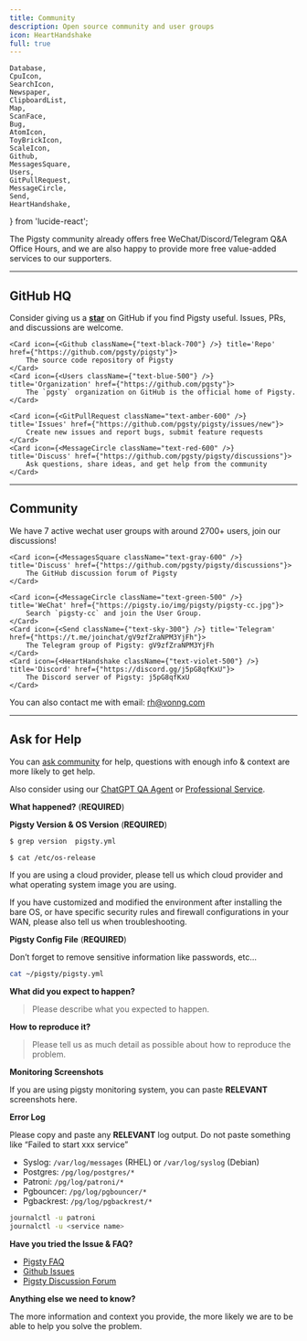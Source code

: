```yaml
---
title: Community
description: Open source community and user groups
icon: HeartHandshake
full: true
---
```


    Database,
    CpuIcon,
    SearchIcon,
    Newspaper,
    ClipboardList,
    Map,
    ScanFace,
    Bug,
    AtomIcon,
    ToyBrickIcon, 
    ScaleIcon,
    Github,
    MessagesSquare,
    Users,
    GitPullRequest,
    MessageCircle,
    Send,
    HeartHandshake,
} from 'lucide-react';


The Pigsty community already offers free WeChat/Discord/Telegram Q&A Office Hours, and we are also happy to provide more free value-added services to our supporters.

------

## GitHub HQ

Consider giving us a [**star**](https://github.com/pgsty/pigsty/stargazers) on GitHub if you find Pigsty useful.
Issues, PRs, and discussions are welcome.

<Cards>

    <Card icon={<Github className={"text-black-700"} />} title='Repo' href={"https://github.com/pgsty/pigsty"}>
        The source code repository of Pigsty
    </Card>
    <Card icon={<Users className={"text-blue-500"} />} title='Organization' href={"https://github.com/pgsty"}>
        The `pgsty` organization on GitHub is the official home of Pigsty.
    </Card>

    <Card icon={<GitPullRequest className="text-amber-600" />} title='Issues' href={"https://github.com/pgsty/pigsty/issues/new"}>
        Create new issues and report bugs, submit feature requests
    </Card>
    <Card icon={<MessageCircle className="text-red-600" />} title='Discuss' href={"https://github.com/pgsty/pigsty/discussions"}>
        Ask questions, share ideas, and get help from the community
    </Card>

</Cards>



------

## Community

We have 7 active wechat user groups with around 2700+ users, join our discussions!

<Cards>

    <Card icon={<MessagesSquare className="text-gray-600" />} title='Discuss' href={"https://github.com/pgsty/pigsty/discussions"}>
        The GitHub discussion forum of Pigsty
    </Card>

    <Card icon={<MessageCircle className="text-green-500" />} title='WeChat' href={"https://pigsty.io/img/pigsty/pigsty-cc.jpg"}>
        Search `pigsty-cc` and join the User Group.
    </Card>
    <Card icon={<Send className={"text-sky-300"} />} title='Telegram' href={"https://t.me/joinchat/gV9zfZraNPM3YjFh"}>
        The Telegram group of Pigsty: gV9zfZraNPM3YjFh
    </Card>
    <Card icon={<HeartHandshake className={"text-violet-500"} />} title='Discord' href={"https://discord.gg/j5pG8qfKxU"}>
        The Discord server of Pigsty: j5pG8qfKxU
    </Card>

</Cards>


You can also contact me with email: [rh@vonng.com](mailto:rh@vonng.com)





------

## Ask for Help

You can [ask community](https://github.com/pgsty/pigsty/discussions/338#discussion-5761383) for help, questions with enough info & context are more likely to get help.

Also consider using our [ChatGPT QA Agent](https://chat.openai.com/g/g-y0USNfoXJ-pigsty-consul) or [Professional Service](/docs/about/service).

<Callout title="Ask for Help" type="info">

**What happened?** (**REQUIRED**)

**Pigsty Version & OS Version** (**REQUIRED**)

```bash
$ grep version  pigsty.yml 

$ cat /etc/os-release
```

If you are using a cloud provider, please tell us which cloud provider and what operating system image you are using.

If you have customized and modified the environment after installing the bare OS, or have specific security rules and firewall configurations in your WAN, please also tell us when troubleshooting.

**Pigsty Config File** (**REQUIRED**)

Don’t forget to remove sensitive information like passwords, etc…

```bash
cat ~/pigsty/pigsty.yml
```

**What did you expect to happen?**

> Please describe what you expected to happen.

**How to reproduce it?**

> Please tell us as much detail as possible about how to reproduce the problem.

**Monitoring Screenshots**

If you are using pigsty monitoring system, you can paste **RELEVANT** screenshots here.

**Error Log**

Please copy and paste any **RELEVANT** log output. Do not paste something like “Failed to start xxx service”

- Syslog: `/var/log/messages` (RHEL) or `/var/log/syslog` (Debian)
- Postgres: `/pg/log/postgres/*`
- Patroni: `/pg/log/patroni/*`
- Pgbouncer: `/pg/log/pgbouncer/*`
- Pgbackrest: `/pg/log/pgbackrest/*`

```bash
journalctl -u patroni
journalctl -u <service name>
```

**Have you tried the Issue & FAQ?**

- [Pigsty FAQ](https://pigsty.io/docs/setup/faq/)
- [Github Issues](https://github.com/pgsty/pigsty/issues)
- [Pigsty Discussion Forum](https://github.com/pgsty/pigsty/discussions)

**Anything else we need to know?**

The more information and context you provide, the more likely we are to be able to help you solve the problem.

</Callout>

